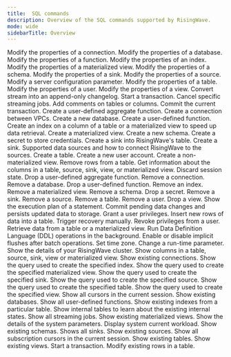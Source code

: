 ```yaml
---
title:  SQL commands
description: Overview of the SQL commands supported by RisingWave.
mode: wide
sidebarTitle: Overview
---
```



<CardGroup cols={2}>
  <Card
    title="ALTER CONNECTION"
    icon="link"
    iconType="solid"
    href="/docs/current/sql-alter-connection/"
  >
    Modify the properties of a connection.
  </Card>
  <Card
    title="ALTER DATABASE"
    icon="database"
    iconType="solid"
    href="/docs/current/sql-alter-database/"
  >
    Modify the properties of a database.
  </Card>
  <Card
    title="ALTER FUNCTION"
    icon="function"
    iconType="solid"
    href="/docs/current/sql-alter-function/"
  >
    Modify the properties of a function.
  </Card>
  <Card
    title="ALTER INDEX"
    icon="table"
    iconType="solid"
    href="/docs/current/sql-alter-index/"
  >
    Modify the properties of an index.
  </Card>
  <Card
    title="ALTER MATERIALIZED VIEW"
    icon="table"
    iconType="solid"
    href="/docs/current/sql-alter-materialized-view/"
  >
    Modify the properties of a materialized view.
  </Card>
  <Card
    title="ALTER SCHEMA"
    icon="diagram-project"
    iconType="solid"
    href="/docs/current/sql-alter-schema/"
  >
    Modify the properties of a schema.
  </Card>
  <Card title="ALTER SINK" icon="sink" iconType="solid" href="/docs/current/sql-alter-sink/" > Modify the properties of a sink. </Card> <Card title="ALTER SOURCE" icon="database" iconType="solid" href="/docs/current/sql-alter-source/" > Modify the properties of a source. </Card> <Card title="ALTER SYSTEM" icon="gear" iconType="solid" href="/docs/current/sql-alter-system/" > Modify a server configuration parameter. </Card> <Card title="ALTER TABLE" icon="table" iconType="solid" href="/docs/current/sql-alter-table/" > Modify the properties of a table. </Card> <Card title="ALTER USER" icon="user" iconType="solid" href="/docs/current/sql-alter-user/" > Modify the properties of a user. </Card> <Card title="ALTER VIEW" icon="eye" iconType="solid" href="/docs/current/sql-alter-view/" > Modify the properties of a view. </Card> <Card title="AS CHANGELOG" icon="clock-rotate-left" iconType="solid" href="/docs/current/sql-as-changelog/" > Convert stream into an append-only changelog. </Card> <Card title="BEGIN" icon="play" iconType="solid" href="/docs/current/sql-begin/" > Start a transaction. </Card> <Card title="CANCEL JOBS" icon="stop" iconType="solid" href="/docs/current/sql-cancel-jobs/" > Cancel specific streaming jobs. </Card> <Card title="COMMENT ON" icon="comment" iconType="solid" href="/docs/current/sql-comment-on/" > Add comments on tables or columns. </Card> <Card title="COMMIT" icon="check" iconType="solid" href="/docs/current/sql-commit/" > Commit the current transaction. </Card> <Card title="CREATE AGGREGATE" icon="calculator" iconType="solid" href="/docs/current/sql-create-aggregate/" > Create a user-defined aggregate function. </Card> <Card title="CREATE CONNECTION" icon="plug" iconType="solid" href="/docs/current/sql-create-connection/" > Create a connection between VPCs. </Card> <Card title="CREATE DATABASE" icon="database" iconType="solid" href="/docs/current/sql-create-database/" > Create a new database. </Card> <Card title="CREATE FUNCTION" icon="code" iconType="solid" href="/docs/current/sql-create-function/" > Create a user-defined function. </Card> <Card title="CREATE INDEX" icon="list-ol" iconType="solid" href="/docs/current/sql-create-index/" > Create an index on a column of a table or a materialized view to speed up data retrieval. </Card> <Card title="CREATE MATERIALIZED VIEW" icon="table" iconType="solid" href="/docs/current/sql-create-mv/" > Create a materialized view. </Card> <Card title="CREATE SCHEMA" icon="folder-tree" iconType="solid" href="/docs/current/sql-create-schema/" > Create a new schema. </Card> <Card title="CREATE SECRET" icon="key" iconType="solid" href="/docs/current/sql-create-secret/" > Create a secret to store credentials. </Card> <Card title="CREATE SINK INTO" icon="arrow-right-to-bracket" iconType="solid" href="/docs/current/sql-create-sink-into/" > Create a sink into RisingWave's table. </Card> <Card title="CREATE SINK" icon="arrow-right-from-bracket" iconType="solid" href="/sql/commands/sql-create-sink" > Create a sink. </Card> <Card title="CREATE SOURCE" icon="database" iconType="solid" href="/docs/current/sql-create-source/" > Supported data sources and how to connect RisingWave to the sources. </Card> <Card title="CREATE TABLE" icon="table" iconType="solid" href="/sql/commands/sql-create-table" > Create a table. </Card> <Card title="CREATE USER" icon="user-plus" iconType="solid" href="/docs/current/sql-create-user/" > Create a new user account. </Card> <Card title="CREATE VIEW" icon="eye" iconType="solid" href="/docs/current/sql-create-view/" > Create a non-materialized view. </Card>
  <Card title="DELETE" icon="trash" iconType="solid" href="/docs/current/sql-delete/" > Remove rows from a table. </Card> <Card title="DESCRIBE" icon="circle-info" iconType="solid" href="/docs/current/sql-describe/" > Get information about the columns in a table, source, sink, view, or materialized view. </Card> <Card title="DISCARD" icon="broom" iconType="solid" href="/docs/current/sql-discard/" > Discard session state. </Card> <Card title="DROP AGGREGATE" icon="calculator" iconType="solid" href="/docs/current/sql-drop-aggregate/" > Drop a user-defined aggregate function. </Card> <Card title="DROP CONNECTION" icon="link-slash" iconType="solid" href="/docs/current/sql-drop-connection/" > Remove a connection. </Card> <Card title="DROP DATABASE" icon="database" iconType="solid" href="/docs/current/sql-drop-database/" > Remove a database. </Card> <Card title="DROP FUNCTION" icon="code" iconType="solid" href="/docs/current/sql-drop-function/" > Drop a user-defined function. </Card> <Card title="DROP INDEX" icon="list-ol" iconType="solid" href="/docs/current/sql-drop-index/" > Remove an index. </Card> <Card title="DROP MATERIALIZED VIEW" icon="table" iconType="solid" href="/docs/current/sql-drop-mv/" > Remove a materialized view. </Card> <Card title="DROP SCHEMA" icon="folder" iconType="solid" href="/docs/current/sql-drop-schema/" > Remove a schema. </Card> <Card title="DROP SECRET" icon="key" iconType="solid" href="/docs/current/sql-drop-secret/" > Drop a secret. </Card> <Card title="DROP SINK" icon="arrow-right-from-bracket" iconType="solid" href="/docs/current/sql-drop-sink/" > Remove a sink. </Card> <Card title="DROP SOURCE" icon="database" iconType="solid" href="/docs/current/sql-drop-source/" > Remove a source. </Card> <Card title="DROP TABLE" icon="table" iconType="solid" href="/docs/current/sql-drop-table/" > Remove a table. </Card> <Card title="DROP USER" icon="user-minus" iconType="solid" href="/docs/current/sql-drop-user/" > Remove a user. </Card> <Card title="DROP VIEW" icon="eye-slash" iconType="solid" href="/docs/current/sql-drop-view/" > Drop a view. </Card> <Card title="EXPLAIN" icon="magnifying-glass-chart" iconType="solid" href="/docs/current/sql-explain/" > Show the execution plan of a statement. </Card> <Card title="FLUSH" icon="floppy-disk" iconType="solid" href="/docs/current/sql-flush/" > Commit pending data changes and persists updated data to storage. </Card> <Card title="GRANT" icon="key" iconType="solid" href="/docs/current/sql-grant/" > Grant a user privileges. </Card> <Card title="INSERT" icon="plus" iconType="solid" href="/docs/current/sql-insert/" > Insert new rows of data into a table. </Card> <Card title="RECOVER" icon="rotate" iconType="solid" href="/docs/current/sql-recover/" > Trigger recovery manually. </Card> <Card title="REVOKE" icon="ban" iconType="solid" href="/docs/current/sql-revoke/" > Revoke privileges from a user. </Card> <Card title="SELECT" icon="table-list" iconType="solid" href="/docs/current/sql-select/" > Retrieve data from a table or a materialized view. </Card> <Card title="SET BACKGROUND_DDL" icon="gears" iconType="solid" href="/sql/commands/sql-set-background-ddl" > Run Data Definition Language (DDL) operations in the background. </Card> <Card title="SET RW_IMPLICIT_FLUSH" icon="floppy-disk" iconType="solid" href="/docs/current/sql-set-rw-implicit-flush/" > Enable or disable implicit flushes after batch operations. </Card> <Card title="SET TIME ZONE" icon="clock" iconType="solid" href="/docs/current/sql-set-time-zone/" > Set time zone. </Card> <Card title="SET" icon="sliders" iconType="solid" href="/docs/current/sql-set/" > Change a run-time parameter. </Card>
  <Card title="SHOW CLUSTER" icon="server" iconType="solid" href="/docs/current/sql-show-cluster/" > Show the details of your RisingWave cluster. </Card> <Card title="SHOW COLUMNS" icon="table-columns" iconType="solid" href="/docs/current/sql-show-columns/" > Show columns in a table, source, sink, view or materialized view. </Card> <Card title="SHOW CONNECTIONS" icon="network-wired" iconType="solid" href="/docs/current/sql-show-connections/" > Show existing connections. </Card> <Card title="SHOW CREATE INDEX" icon="list-ol" iconType="solid" href="/docs/current/sql-show-create-index/" > Show the query used to create the specified index. </Card> <Card title="SHOW CREATE MATERIALIZED VIEW" icon="table" iconType="solid" href="/docs/current/sql-show-create-mv/" > Show the query used to create the specified materialized view. </Card> <Card title="SHOW CREATE SINK" icon="arrow-right-from-bracket" iconType="solid" href="/docs/current/sql-show-create-sink/" > Show the query used to create the specified sink. </Card> <Card title="SHOW CREATE SOURCE" icon="database" iconType="solid" href="/docs/current/sql-show-create-source/" > Show the query used to create the specified source. </Card> <Card title="SHOW CREATE TABLE" icon="table" iconType="solid" href="/docs/current/sql-show-create-table/" > Show the query used to create the specified table. </Card> <Card title="SHOW CREATE VIEW" icon="eye" iconType="solid" href="/docs/current/sql-show-create-view/" > Show the query used to create the specified view. </Card> <Card title="SHOW CURSORS" icon="arrow-pointer" iconType="solid" href="/docs/current/sql-show-cursors/" > Show all cursors in the current session. </Card> <Card title="SHOW DATABASES" icon="database" iconType="solid" href="/docs/current/sql-show-databases/" > Show existing databases. </Card> <Card title="SHOW FUNCTIONS" icon="code" iconType="solid" href="/docs/current/sql-show-functions/" > Show all user-defined functions. </Card> <Card title="SHOW INDEXES" icon="list-ol" iconType="solid" href="/docs/current/sql-show-indexes/" > Show existing indexes from a particular table. </Card> <Card title="SHOW INTERNAL TABLES" icon="table" iconType="solid" href="/docs/current/sql-show-internal-tables/" > Show internal tables to learn about the existing internal states. </Card> <Card title="SHOW JOBS" icon="bars-progress" iconType="solid" href="/docs/current/sql-show-jobs/" > Show all streaming jobs. </Card> <Card title="SHOW MATERIALIZED VIEWS" icon="table" iconType="solid" href="/docs/current/sql-show-mv/" > Show existing materialized views. </Card> <Card title="SHOW PARAMETERS" icon="sliders" iconType="solid" href="/docs/current/sql-show-parameters/" > Show the details of the system parameters. </Card>
<Card title="SHOW PROCESSLIST" icon="list" iconType="solid" href="/docs/current/sql-show-processlist/" > Display system current workload. </Card> <Card title="SHOW SCHEMAS" icon="folder-tree" iconType="solid" href="/docs/current/sql-show-schemas/" > Show existing schemas. </Card> <Card title="SHOW SINKS" icon="arrow-right-from-bracket" iconType="solid" href="/docs/current/sql-show-sinks/" > Shows all sinks. </Card> <Card title="SHOW SOURCES" icon="database" iconType="solid" href="/docs/current/sql-show-sources/" > Show existing sources. </Card> <Card title="SHOW SUBSCRIPTION CURSORS" icon="arrow-pointer" iconType="solid" href="/docs/current/sql-show-subscription-cursors/" > Show all subscription cursors in the current session. </Card> <Card title="SHOW TABLES" icon="table" iconType="solid" href="/docs/current/sql-show-tables/" > Show existing tables. </Card> <Card title="SHOW VIEWS" icon="eye" iconType="solid" href="/docs/current/sql-show-views/" > Show existing views. </Card> <Card title="START TRANSACTION" icon="play" iconType="solid" href="/sql/commands/sql-start-transaction" > Start a transaction. </Card> <Card title="UPDATE" icon="pen" iconType="solid" href="/docs/current/sql-update/" > Modify existing rows in a table. </Card>
</CardGroup>








